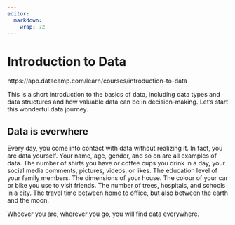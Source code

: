 ```yaml
---
editor: 
  markdown: 
    wrap: 72
---
```


# Introduction to Data

https://app.datacamp.com/learn/courses/introduction-to-data


This is a short introduction to the basics of data, including data types and data structures and how valuable data can be in decision-making. Let's start this wonderful data journey.

## Data is everwhere

Every day, you come into contact with data without realizing it. In fact, you are data yourself. Your name, age, gender, and so on are all examples of data. The number of shirts you have or coffee cups you drink in a day, your social media comments, pictures, videos, or likes. The education level of your family members. The dimensions of your house. The colour of your car or bike you use to visit friends. The number of trees, hospitals, and schools in a city. The travel time between home to office, but also between the earth and the moon.

Whoever you are, wherever you go, you will find data everywhere.

